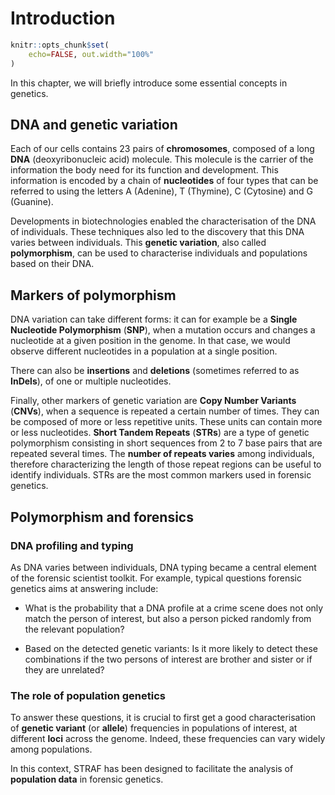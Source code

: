 # Introduction {#introduction}

```r
knitr::opts_chunk$set(
    echo=FALSE, out.width="100%"
)
```

In this chapter, we will briefly introduce some essential concepts in genetics.

## DNA and genetic variation {-}

Each of our cells contains 23 pairs of __chromosomes__, composed of a long __DNA__ 
(deoxyribonucleic acid) molecule. This molecule is the carrier of the information 
the body need for its function and development. This information is encoded by a 
chain of __nucleotides__ of four types that can be referred to using the letters
A (Adenine), T (Thymine), C (Cytosine) and G (Guanine).

Developments in biotechnologies enabled the characterisation of the DNA of
individuals. These techniques also led to the discovery that this DNA varies
between individuals. This __genetic variation__, also called __polymorphism__, 
can be used to characterise individuals and populations based on their DNA.

## Markers of polymorphism {-}

DNA variation can take different forms: it can for example be a 
__Single Nucleotide Polymorphism__ (**SNP**), when a mutation occurs and changes a
nucleotide at a given position in the genome. In that case, we would observe
different nucleotides in a population at a single position. 

There can also be __insertions__ and __deletions__ (sometimes referred to as
**InDels**), of one or multiple nucleotides.

Finally, other markers of genetic variation are __Copy Number Variants__ (**CNVs**), 
when a sequence is repeated a certain number of times. 
They can be composed of more or less repetitive units. These units can contain more or 
less nucleotides. __Short Tandem Repeats__ (**STRs**) are a type of genetic 
polymorphism consisting in short sequences from 2 to 7 base pairs that are 
repeated several times. The __number of repeats varies__ among individuals, therefore characterizing 
the length of those repeat regions can be useful to identify individuals. STRs are the most common markers used in forensic genetics.

## Polymorphism and forensics {-}

### DNA profiling and typing {-}

As DNA varies between individuals, DNA typing became a central element of the forensic
scientist toolkit. For example, typical questions forensic genetics aims at
answering include:

* What is the probability that a DNA profile at a crime scene does not only match the person of interest, but also a person picked randomly from the relevant population?

* Based on the detected genetic variants: Is it more likely to detect these combinations if the two persons of interest are brother and sister or if they are unrelated?


### The role of population genetics {-}

To answer these questions, it is crucial to first get a good characterisation 
of __genetic variant__ (or **allele**) frequencies in populations of interest,
at different __loci__ across the genome. Indeed, these frequencies can vary 
widely among populations.

In this context, STRAF has been designed to facilitate the analysis of 
__population data__ in forensic genetics.
